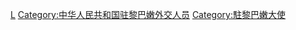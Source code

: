 [[Category:中华人民共和国驻外大使|L]]
[[Category:中华人民共和国驻黎巴嫩外交人员|Category:中华人民共和国驻黎巴嫩外交人员]]
[[Category:駐黎巴嫩大使|Category:駐黎巴嫩大使]]